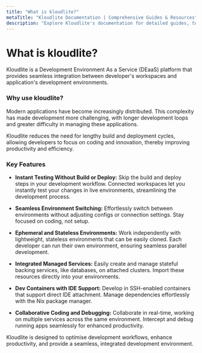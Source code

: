 ```yaml
---
title: "What is kloudlite?"  
metaTitle: "Kloudlite Documentation | Comprehensive Guides & Resources"  
description: "Explore Kloudlite's documentation for detailed guides, tutorials, and resources to maximize your use of our development environment platform"
---
```


# What is kloudlite?

Kloudlite is a Development Environment As a Service (DEaaS) platform that provides seamless integration between developer's 
workspaces and application's development environments.

### Why use kloudlite?
Modern applications have become increasingly distributed. This complexity has made development more challenging, with longer 
development loops and greater difficulty in managing these applications. 

Kloudlite reduces the need for lengthy build and deployment cycles, allowing developers to focus on coding and innovation, 
thereby improving productivity and efficiency.

### Key Features
- **Instant Testing Without Build or Deploy:** Skip the build and deploy steps in your development workflow. Connected workspaces let you instantly test your changes in live environments, streamlining the development process.

- **Seamless Environment Switching:** Effortlessly switch between environments without adjusting configs or connection settings. Stay focused on coding, not setup.

- **Ephemeral and Stateless Environments:** Work independently with lightweight, stateless environments that can be easily cloned. Each developer can run their own environment, ensuring seamless parallel development.

- **Integrated Managed Services:** Easily create and manage stateful backing services, like databases, on attached clusters. Import these resources directly into your environments.

- **Dev Containers with IDE Support:** Develop in SSH-enabled containers that support direct IDE attachment. Manage dependencies effortlessly with the Nix package manager.

- **Collaborative Coding and Debugging:** Collaborate in real-time, working on multiple services across the same environment. Intercept and debug running apps seamlessly for enhanced productivity.

Kloudlite is designed to optimise development workflows, enhance productivity, and provide a seamless, integrated development 
environment.
